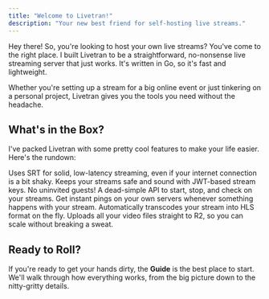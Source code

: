 ```yaml
---
title: "Welcome to Livetran!"
description: "Your new best friend for self-hosting live streams."
---
```


Hey there! So, you're looking to host your own live streams? You've come to the right place. I built Livetran to be a straightforward, no-nonsense live streaming server that just works. It's written in Go, so it's fast and lightweight.

Whether you're setting up a stream for a big online event or just tinkering on a personal project, Livetran gives you the tools you need without the headache.

## What's in the Box?

I've packed Livetran with some pretty cool features to make your life easier. Here's the rundown:

<CardGroup>
  <Card title="Secure SRT Ingestion" icon="shield-halved">
    Uses SRT for solid, low-latency streaming, even if your internet connection is a bit shaky.
  </Card>
  <Card title="JWT Authentication" icon="key">
    Keeps your streams safe and sound with JWT-based stream keys. No uninvited guests!
  </Card>
  <Card title="Simple REST API" icon="code">
    A dead-simple API to start, stop, and check on your streams.
  </Card>
  <Card title="Real-time Webhooks" icon="webhook">
    Get instant pings on your own servers whenever something happens with your stream.
  </Card>
  <Card title="FFmpeg Transcoding" icon="video">
    Automatically transcodes your stream into HLS format on the fly.
  </Card>
  <Card title="Cloudflare R2 Uploads" icon="cloud-arrow-up">
    Uploads all your video files straight to R2, so you can scale without breaking a sweat.
  </Card>
</CardGroup>

## Ready to Roll?

If you're ready to get your hands dirty, the **Guide** is the best place to start. We'll walk through how everything works, from the big picture down to the nitty-gritty details.